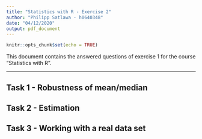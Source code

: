 ```yaml
---
title: "Statistics with R - Exercise 2"
author: "Philipp Satlawa - h0640348"
date: "04/12/2020"
output: pdf_document
---
```


```r
knitr::opts_chunk$set(echo = TRUE)
```

This document contains the answered questions of exercise 1 for the course "Statistics with R".

***

## Task 1 - Robustness of mean/median

## Task 2 - Estimation

## Task 3 - Working with a real data set